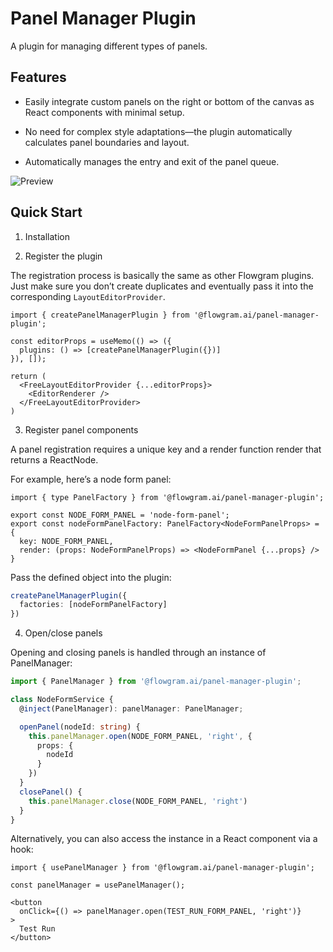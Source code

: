 
# Panel Manager Plugin

A plugin for managing different types of panels.

## Features

- Easily integrate custom panels on the right or bottom of the canvas as React components with minimal setup.

- No need for complex style adaptations—the plugin automatically calculates panel boundaries and layout.

- Automatically manages the entry and exit of the panel queue.

![Preview](@/public/plugin/panel-manager-1.png)

## Quick Start

1. Installation

<PackageManagerTabs command="install @flowgram.ai/panel-manager-plugin" />

2. Register the plugin

The registration process is basically the same as other Flowgram plugins. Just make sure you don’t create duplicates and eventually pass it into the corresponding `LayoutEditorProvider`.

```tsx
import { createPanelManagerPlugin } from '@flowgram.ai/panel-manager-plugin';

const editorProps = useMemo(() => ({
  plugins: () => [createPanelManagerPlugin({})]
}), []);

return (
  <FreeLayoutEditorProvider {...editorProps}>
    <EditorRenderer />
  </FreeLayoutEditorProvider>
)
```

3. Register panel components

A panel registration requires a unique key and a render function render that returns a ReactNode.

For example, here’s a node form panel:

```tsx
import { type PanelFactory } from '@flowgram.ai/panel-manager-plugin';

export const NODE_FORM_PANEL = 'node-form-panel';
export const nodeFormPanelFactory: PanelFactory<NodeFormPanelProps> = {
  key: NODE_FORM_PANEL,
  render: (props: NodeFormPanelProps) => <NodeFormPanel {...props} />
}
```

Pass the defined object into the plugin:

```ts
createPanelManagerPlugin({
  factories: [nodeFormPanelFactory]
})
```

4. Open/close panels

Opening and closing panels is handled through an instance of PanelManager:

```ts
import { PanelManager } from '@flowgram.ai/panel-manager-plugin';

class NodeFormService {
  @inject(PanelManager): panelManager: PanelManager;

  openPanel(nodeId: string) {
    this.panelManager.open(NODE_FORM_PANEL, 'right', {
      props: {
        nodeId
      }
    })
  }
  closePanel() {
    this.panelManager.close(NODE_FORM_PANEL, 'right')
  }
}
```

Alternatively, you can also access the instance in a React component via a hook:

```tsx
import { usePanelManager } from '@flowgram.ai/panel-manager-plugin';

const panelManager = usePanelManager();

<button
  onClick={() => panelManager.open(TEST_RUN_FORM_PANEL, 'right')}
>
  Test Run
</button>
```
